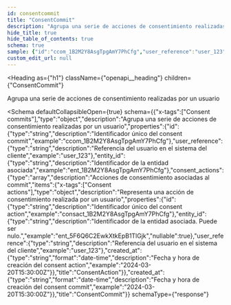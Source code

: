 ```yaml
---
id: consentcommit
title: "ConsentCommit"
description: "Agrupa una serie de acciones de consentimiento realizadas por un usuario"
hide_title: true
hide_table_of_contents: true
schema: true
sample: {"id":"ccom_1B2M2Y8AsgTpgAmY7PhCfg","user_reference":"user_123","entity_id":"ent_1B2M2Y8AsgTpgAmY7PhCfg","consent_actions":[{"id":"consact_1B2M2Y8AsgTpgAmY7PhCfg","entity_id":"ent_5F6Q6C2EwkXtkEpB1TlGjk","user_reference":"user_123","created_at":"2024-03-20T15:30:00Z"}],"created_at":"2024-03-20T15:30:00Z"}
custom_edit_url: null
---
```



<Heading
  as={"h1"}
  className={"openapi__heading"}
  children={"ConsentCommit"}
>
</Heading>



Agrupa una serie de acciones de consentimiento realizadas por un usuario

<Schema
	defaultCollapsibleOpen={true}
  schema={{"x-tags":["Consent commits"],"type":"object","description":"Agrupa una serie de acciones de consentimiento realizadas por un usuario","properties":{"id":{"type":"string","description":"Identificador único del consent commit","example":"ccom_1B2M2Y8AsgTpgAmY7PhCfg"},"user_reference":{"type":"string","description":"Referencia del usuario en el sistema del cliente","example":"user_123"},"entity_id":{"type":"string","description":"Identificador de la entidad asociada","example":"ent_1B2M2Y8AsgTpgAmY7PhCfg"},"consent_actions":{"type":"array","description":"Acciones de consentimiento asociadas al commit","items":{"x-tags":["Consent actions"],"type":"object","description":"Representa una acción de consentimiento realizada por un usuario","properties":{"id":{"type":"string","description":"Identificador único del consent action","example":"consact_1B2M2Y8AsgTpgAmY7PhCfg"},"entity_id":{"type":"string","description":"Identificador de la entidad asociada. Puede ser nulo.","example":"ent_5F6Q6C2EwkXtkEpB1TlGjk","nullable":true},"user_reference":{"type":"string","description":"Referencia del usuario en el sistema del cliente","example":"user_123"},"created_at":{"type":"string","format":"date-time","description":"Fecha y hora de creación del consent action","example":"2024-03-20T15:30:00Z"}},"title":"ConsentAction"}},"created_at":{"type":"string","format":"date-time","description":"Fecha y hora de creación del consent commit","example":"2024-03-20T15:30:00Z"}},"title":"ConsentCommit"}}
  schemaType={"response"}
>
  
</Schema>
            